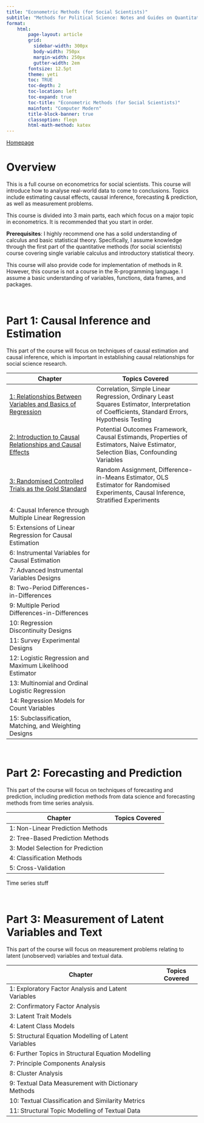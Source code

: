 ```yaml
---
title: "Econometric Methods (for Social Scientists)"
subtitle: "Methods for Political Science: Notes and Guides on Quantitative Methods"
format:
    html:
        page-layout: article
        grid:
          sidebar-width: 300px
          body-width: 750px
          margin-width: 250px
          gutter-width: 2em
        fontsize: 12.5pt
        theme: yeti
        toc: TRUE
        toc-depth: 2
        toc-location: left
        toc-expand: true
        toc-title: "Econometric Methods (for Social Scientists)"
        mainfont: "Computer Modern"
        title-block-banner: true
        classoption: fleqn
        html-math-method: katex
---
```


[Homepage](https://politicalscience.github.io)

# Overview

This is a full course on econometrics for social scientists. This course will introduce how to analyse real-world data to come to conclusions. Topics include estimating causal effects, causal inference, forecasting & prediction, as well as measurement problems.

This course is divided into 3 main parts, each which focus on a major topic in econometrics. It is recommended that you start in order.

**Prerequisites**: I highly recommend one has a solid understanding of calculus and basic statistical theory. Specifically, I assume knowledge through the first part of the quantitative methods (for social scientists) course covering single variable calculus and introductory statistical theory.

This course will also provide code for implementation of methods in R. However, this course is not a course in the R-programming language. I assume a basic understanding of variables, functions, data frames, and packages.

<br />

# Part 1: Causal Inference and Estimation

This part of the course will focus on techniques of causal estimation and causal inference, which is important in establishing causal relationships for social science research.

| Chapter                                                                                                                 | Topics Covered                                                                                                                               |
|---------------------------------|---------------------------------------|
| [1: Relationships Between Variables and Basics of Regression](https://politicalscience.github.io/metrics/causal/1.html) | Correlation, Simple Linear Regression, Ordinary Least Squares Estimator, Interpretation of Coefficients, Standard Errors, Hypothesis Testing |
| [2: Introduction to Causal Relationships and Causal Effects](https://politicalscience.github.io/metrics/causal/2.html)  | Potential Outcomes Framework, Causal Estimands, Properties of Estimators, Naive Estimator, Selection Bias, Confounding Variables             |
| [3: Randomised Controlled Trials as the Gold Standard](https://politicalscience.github.io/metrics/causal/2.html)        | Random Assignment, Difference-in-Means Estimator, OLS Estimator for Randomised Experiments, Causal Inference, Stratified Experiments         |
| 4: Causal Inference through Multiple Linear Regression                                                                  |                                                                                                                                              |
| 5: Extensions of Linear Regression for Causal Estimation                                                                |                                                                                                                                              |
| 6: Instrumental Variables for Causal Estimation                                                                         |                                                                                                                                              |
| 7: Advanced Instrumental Variables Designs                                                                              |                                                                                                                                              |
| 8: Two-Period Differences-in-Differences                                                                                |                                                                                                                                              |
| 9: Multiple Period Differences-in-Differences                                                                           |                                                                                                                                              |
| 10: Regression Discontinuity Designs                                                                                    |                                                                                                                                              |
| 11: Survey Experimental Designs                                                                                         |                                                                                                                                              |
| 12: Logistic Regression and Maximum Likelihood Estimator                                                                |                                                                                                                                              |
| 13: Multinomial and Ordinal Logistic Regression                                                                         |                                                                                                                                              |
| 14: Regression Models for Count Variables                                                                               |                                                                                                                                              |
| 15: Subclassification, Matching, and Weighting Designs                                                                  |                                                                                                                                              |

<br />

# Part 2: Forecasting and Prediction

This part of the course will focus on techniques of forecasting and prediction, including prediction methods from data science and forecasting methods from time series analysis.

| Chapter                           | Topics Covered |
|-----------------------------------|----------------|
| 1: Non-Linear Prediction Methods  |                |
| 2: Tree-Based Prediction Methods  |                |
| 3: Model Selection for Prediction |                |
| 4: Classification Methods         |                |
| 5: Cross-Validation               |                |

Time series stuff

<br />

# Part 3: Measurement of Latent Variables and Text

This part of the course will focus on measurement problems relating to latent (unobserved) variables and textual data.

| Chapter                                              | Topics Covered |
|------------------------------------------------------|----------------|
| 1: Exploratory Factor Analysis and Latent Variables  |                |
| 2: Confirmatory Factor Analysis                      |                |
| 3: Latent Trait Models                               |                |
| 4: Latent Class Models                               |                |
| 5: Structural Equation Modelling of Latent Variables |                |
| 6: Further Topics in Structural Equation Modelling   |                |
| 7: Principle Components Analysis                     |                |
| 8: Cluster Analysis                                  |                |
| 9: Textual Data Measurement with Dictionary Methods  |                |
| 10: Textual Classification and Similarity Metrics    |                |
| 11: Structural Topic Modelling of Textual Data       |                |
